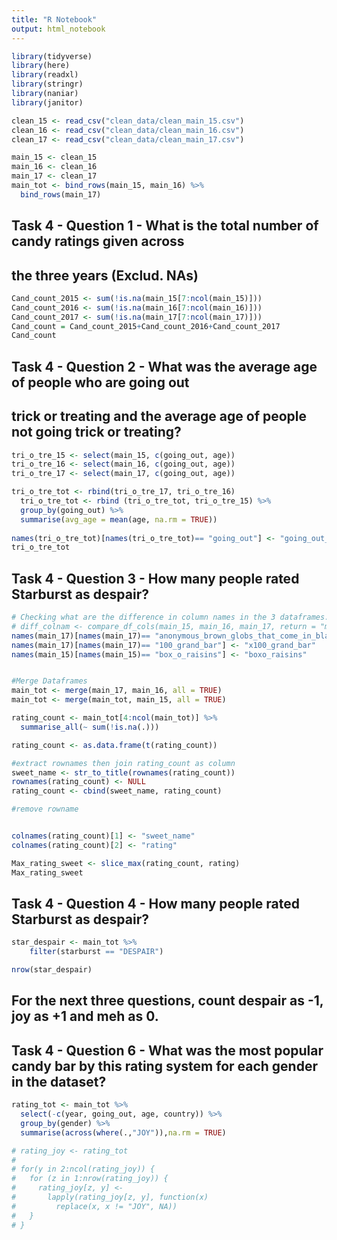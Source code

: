 ```yaml
---
title: "R Notebook"
output: html_notebook
---
```


```r
library(tidyverse)
library(here)
library(readxl)
library(stringr)
library(naniar)
library(janitor)
```

```r
clean_15 <- read_csv("clean_data/clean_main_15.csv")
clean_16 <- read_csv("clean_data/clean_main_16.csv")
clean_17 <- read_csv("clean_data/clean_main_17.csv")

main_15 <- clean_15
main_16 <- clean_16
main_17 <- clean_17
main_tot <- bind_rows(main_15, main_16) %>%
  bind_rows(main_17)
```


## Task 4 - Question 1 - What is the total number of candy ratings given across 
## the three years (Exclud. NAs)
```r
Cand_count_2015 <- sum(!is.na(main_15[7:ncol(main_15)]))
Cand_count_2016 <- sum(!is.na(main_16[7:ncol(main_16)]))
Cand_count_2017 <- sum(!is.na(main_17[7:ncol(main_17)]))
Cand_count = Cand_count_2015+Cand_count_2016+Cand_count_2017
Cand_count
```

## Task 4 - Question 2 - What was the average age of people who are going out 
## trick or treating and the average age of people not going trick or treating?

```r
tri_o_tre_15 <- select(main_15, c(going_out, age))
tri_o_tre_16 <- select(main_16, c(going_out, age))
tri_o_tre_17 <- select(main_17, c(going_out, age))

tri_o_tre_tot <- rbind(tri_o_tre_17, tri_o_tre_16)
  tri_o_tre_tot <- rbind (tri_o_tre_tot, tri_o_tre_15) %>% 
  group_by(going_out) %>%
  summarise(avg_age = mean(age, na.rm = TRUE)) 
  
names(tri_o_tre_tot)[names(tri_o_tre_tot)== "going_out"] <- "going_out_trick_or_treat"
tri_o_tre_tot
```
## Task 4 - Question 3 - How many people rated Starburst as despair?

```r
# Checking what are the difference in column names in the 3 dataframes.
# diff_colnam <- compare_df_cols(main_15, main_16, main_17, return = "match") 
names(main_17)[names(main_17)== "anonymous_brown_globs_that_come_in_black_and_orange_wrappers_a_k_a_mary_janes"] <- "anonymous_brown_globs_that_come_in_black_and_orange_wrappers"
names(main_17)[names(main_17)== "100_grand_bar"] <- "x100_grand_bar"
names(main_15)[names(main_15)== "box_o_raisins"] <- "boxo_raisins"


#Merge Dataframes
main_tot <- merge(main_17, main_16, all = TRUE)
main_tot <- merge(main_tot, main_15, all = TRUE)

rating_count <- main_tot[4:ncol(main_tot)] %>% 
  summarise_all(~ sum(!is.na(.)))

rating_count <- as.data.frame(t(rating_count))

#extract rownames then join rating_count as column
sweet_name <- str_to_title(rownames(rating_count))
rownames(rating_count) <- NULL
rating_count <- cbind(sweet_name, rating_count)

#remove rowname


colnames(rating_count)[1] <- "sweet_name"
colnames(rating_count)[2] <- "rating"

Max_rating_sweet <- slice_max(rating_count, rating)
Max_rating_sweet
```

## Task 4 - Question 4 - How many people rated Starburst as despair?
```r
star_despair <- main_tot %>% 
    filter(starburst == "DESPAIR")

nrow(star_despair)
```


## For the next three questions, count despair as -1, joy as +1 and meh as 0.
## Task 4 - Question 6 - What was the most popular candy bar by this rating system for each gender in the dataset?
```r
rating_tot <- main_tot %>%
  select(-c(year, going_out, age, country)) %>%
  group_by(gender) %>%
  summarise(across(where(.,"JOY")),na.rm = TRUE)

# rating_joy <- rating_tot
# 
# for(y in 2:ncol(rating_joy)) {
#   for (z in 1:nrow(rating_joy)) {
#     rating_joy[z, y] <-
#       lapply(rating_joy[z, y], function(x)
#         replace(x, x != "JOY", NA))
#   }
# }



```

